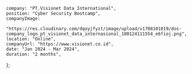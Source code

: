     company: "PT.Visionet Data International",
    position: "Cyber Security Bootcamp",
    companyImage:
        "https://res.cloudinary.com/dqoyjfyzt/image/upload/v1708101019/dos-company_logo_pt_visionet_data_internasional_180124111554_e6fioj.png",
    location: "Online",
    companyUrl: "https://www.visionet.co.id",
    date: "Jan 2024 - Mar 2024",
    duration: "2 months",
};
